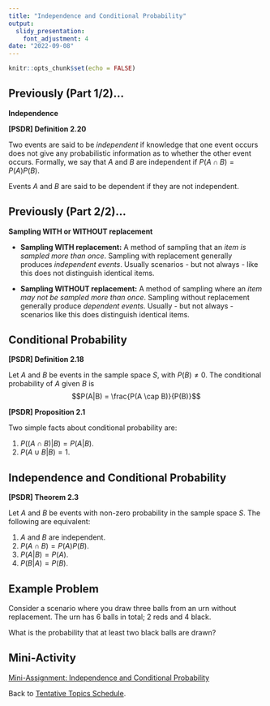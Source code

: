 ```yaml
---
title: "Independence and Conditional Probability"
output:
  slidy_presentation:
    font_adjustment: 4
date: "2022-09-08"
---
```


```r
knitr::opts_chunk$set(echo = FALSE)
```

## Previously (Part 1/2)...

**Independence**

**[PSDR] Definition 2.20**

Two events are said to be *independent* if knowledge that one event occurs does not give any probabilistic information as to whether the other event occurs. Formally, we say that $A$ and $B$ are independent if $P(A \cap B) = P(A)P(B)$.

Events $A$ and $B$ are said to be dependent if they are not independent.

## Previously (Part 2/2)...

**Sampling WITH or WITHOUT replacement**

* **Sampling WITH replacement:** A method of sampling that an *item is sampled more than once*. Sampling with replacement generally produces *independent events*. Usually scenarios - but not always - like this does not distinguish identical items. 

* **Sampling WITHOUT replacement:** A method of sampling where an *item may not be sampled more than once*. Sampling without replacement generally produce *dependent events*. Usually - but not always - scenarios like this does distinguish identical items.

## Conditional Probability

**[PSDR] Definition 2.18**

Let $A$ and $B$ be events in the sample space $S$, with $P(B) \ne 0$. The conditional probability of $A$ given $B$ is 
$$P(A|B) = \frac{P(A \cap B)}{P(B)}$$

**[PSDR] Proposition 2.1**

Two simple facts about conditional probability are:

  1. $P((A \cap B) | B) = P(A|B)$.
  2. $P(A \cup B | B ) = 1$.
  
## Independence and Conditional Probability  
  
**[PSDR] Theorem 2.3**

Let $A$ and $B$ be events with non-zero probability in the sample space $S$. The following are equivalent:

  1. $A$ and $B$ are independent.
  2. $P(A \cap B) = P(A)P(B)$.
  3. $P(A|B) = P(A)$.
  4. $P(B|A) = P(B)$.

## Example Problem

Consider a scenario where you draw three balls from an urn without replacement. The urn has 6 balls in total; 2 reds and 4 black.

What is the probability that at least two black balls are drawn?

## Mini-Activity

[Mini-Assignment: Independence and Conditional Probability](ma-mth461a-20220908.pdf){target="_blank"}

Back to [Tentative Topics Schedule](../../topics.html).
